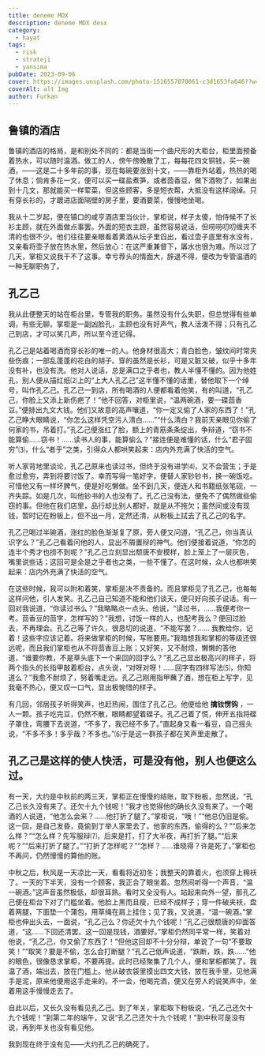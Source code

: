```yaml
---
title: deneme MDX
description: deneme MDX desx
category:
  - hayat
tags:
  - risk
  - strateji
  - yansıma
pubDate: 2023-09-06
cover: https://images.unsplash.com/photo-1516557070061-c3d1653fa646??w=1960&h=1102&auto=format&fit=crop&q=60&ixlib=rb-4.0.3&ixid=M3wxMjA3fDB8MHxzZWFyY2h8Mnx8YmxhY2t8ZW58MHwwfDB8fHwy
coverAlt: alt Img
author: Furkan
---
```


## 鲁镇的酒店

鲁镇的酒店的格局，是和别处不同的：都是当街一个曲尺形的大柜台，柜里面预备着热水，可以随时温酒。做工的人，傍午傍晚散了工，每每花四文铜钱，买一碗酒，——这是二十多年前的事，现在每碗要涨到十文，——靠柜外站着，热热的喝了休息；倘肯多花一文，便可以买一碟盐煮笋，或者茴香豆，做下酒物了，如果出到十几文，那就能买一样荤菜，但这些顾客，多是短衣帮，大抵没有这样阔绰。只有穿长衫的，才踱进店面隔壁的房子里，要酒要菜，慢慢地坐喝。

我从十二岁起，便在镇口的咸亨酒店里当伙计，掌柜说，样子太傻，怕侍候不了长衫主顾，就在外面做点事罢。外面的短衣主顾，虽然容易说话，但唠唠叨叨缠夹不清的也很不少。他们往往要亲眼看着黄酒从坛子里舀出，看过壶子底里有水没有，又亲看将壶子放在热水里，然后放心：在这严重兼督下，羼水也很为难。所以过了几天，掌柜又说我干不了这事。幸亏荐头的情面大，辞退不得，便改为专管温酒的一种无聊职务了。

## 孔乙己

我从此便整天的站在柜台里，专管我的职务。虽然没有什么失职，但总觉得有些单调，有些无聊。掌柜是一副凶脸孔，主顾也没有好声气，教人活泼不得；只有孔乙己到店，才可以笑几声，所以至今还记得。

孔乙己是站着喝酒而穿长衫的唯一的人。他身材很高大；青白脸色，皱纹间时常夹些伤痕；一部乱蓬蓬的花白的胡子。穿的虽然是长衫，可是又脏又破，似乎十多年没有补，也没有洗。他对人说话，总是满口之乎者也，教人半懂不懂的。因为他姓孔，别人便从描红纸⑵上的“上大人孔乙己”这半懂不懂的话里，替他取下一个绰号，叫作孔乙己。孔乙己一到店，所有喝酒的人便都看着他笑，有的叫道，“孔乙己，你脸上又添上新伤疤了！”他不回答，对柜里说，“温两碗酒，要一碟茴香豆。”便排出九文大钱。他们又故意的高声嚷道，“你一定又偷了人家的东西了！”孔乙己睁大眼睛说，“你怎么这样凭空污人清白……”“什么清白？我前天亲眼见你偷了何家的书，吊着打。”孔乙己便涨红了脸，额上的青筋条条绽出，争辩道，“窃书不能算偷……窃书！……读书人的事，能算偷么？”接连便是难懂的话，什么“君子固穷”⑶，什么“者乎”之类，引得众人都哄笑起来：店内外充满了快活的空气。

听人家背地里谈论，孔乙己原来也读过书，但终于没有进学⑷，又不会营生；于是愈过愈穷，弄到将要讨饭了。幸而写得一笔好字，便替人家钞钞书，换一碗饭吃。可惜他又有一样坏脾气，便是好吃懒做。坐不到几天，便连人和书籍纸张笔砚，一齐失踪。如是几次，叫他钞书的人也没有了。孔乙己没有法，便免不了偶然做些偷窃的事。但他在我们店里，品行却比别人都好，就是从不拖欠；虽然间或没有现钱，暂时记在粉板上，但不出一月，定然还清，从粉板上拭去了孔乙己的名字。

孔乙己喝过半碗酒，涨红的脸色渐渐复了原，旁人便又问道，“孔乙己，你当真认识字么？”孔乙己看着问他的人，显出不屑置辩的神气。他们便接着说道，“你怎的连半个秀才也捞不到呢？”孔乙己立刻显出颓唐不安模样，脸上笼上了一层灰色，嘴里说些话；这回可是全是之乎者也之类，一些不懂了。在这时候，众人也都哄笑起来：店内外充满了快活的空气。

在这些时候，我可以附和着笑，掌柜是决不责备的。而且掌柜见了孔乙己，也每每这样问他，引人发笑。孔乙己自己知道不能和他们谈天，便只好向孩子说话。有一回对我说道，“你读过书么？”我略略点一点头。他说，“读过书，……我便考你一考。茴香豆的茴字，怎样写的？”我想，讨饭一样的人，也配考我么？便回过脸去，不再理会。孔乙己等了许久，很恳切的说道，“不能写罢？…… 我教给你，记着！这些字应该记着。将来做掌柜的时候，写账要用。”我暗想我和掌柜的等级还很远呢，而且我们掌柜也从不将茴香豆上账；又好笑，又不耐烦，懒懒的答他道，“谁要你教，不是草头底下一个来回的回字么？”孔乙己显出极高兴的样子，将两个指头的长指甲敲着柜台，点头说，“对呀对呀！……回字有四样写法⑸，你知道么？”我愈不耐烦了，努着嘴走远。孔乙己刚用指甲蘸了酒，想在柜上写字，见我毫不热心，便又叹一口气，显出极惋惜的样子。

有几回，邻居孩子听得笑声，也赶热闹，围住了孔乙己。他便给他 **擒钕愣钩** ，一人一颗。孩子吃完豆，仍然不散，眼睛都望着碟子。孔乙己着了慌，伸开五指将碟子罩住，弯腰下去说道，“不多了，我已经不多了。”直起身又看一看豆，自己摇头说，“不多不多！多乎哉？不多也。”⑹于是这一群孩子都在笑声里走散了。

## 孔乙己是这样的使人快活，可是没有他，别人也便这么过。

有一天，大约是中秋前的两三天，掌柜正在慢慢的结账，取下粉板，忽然说，“孔乙己长久没有来了。还欠十九个钱呢！”我才也觉得他的确长久没有来了。一个喝酒的人说道，“他怎么会来？……他打折了腿了。”掌柜说，“哦！”“他总仍旧是偷。这一回，是自己发昏，竟偷到丁举人家里去了。他家的东西，偷得的么？”“后来怎么样？”“怎么样？先写服辩⑺，后来是打，打了大半夜，再打折了腿。”“后来呢？”“后来打折了腿了。”“打折了怎样呢？”“怎样？……谁晓得？许是死了。”掌柜也不再问，仍然慢慢的算他的账。

中秋之后，秋风是一天凉比一天，看看将近初冬；我整天的靠着火，也须穿上棉袄了。一天的下半天，没有一个顾客，我正合了眼坐着。忽然间听得一个声音，“温一碗酒。”这声音虽然极低，却很耳熟。看时又全没有人。站起来向外一望，那孔乙己便在柜台下对了门槛坐着。他脸上黑而且瘦，已经不成样子；穿一件破夹袄，盘着两腿，下面垫一个蒲包，用草绳在肩上挂住；见了我，又说道，“温一碗酒。”掌柜也伸出头去，一面说，“孔乙己么？你还欠十九个钱呢！”孔乙己很颓唐的仰面答道，“这……下回还清罢。这一回是现钱，酒要好。”掌柜仍然同平常一样，笑着对他说，“孔乙己，你又偷了东西了！”但他这回却不十分分辩，单说了一句“不要取笑！”“取笑？要是不偷，怎么会打断腿？”孔乙己低声说道，“跌断，跌，跌……”他的眼色，很像恳求掌柜，不要再提。此时已经聚集了几个人，便和掌柜都笑了。我温了酒，端出去，放在门槛上。他从破衣袋里摸出四文大钱，放在我手里，见他满手是泥，原来他便用这手走来的。不一会，他喝完酒，便又在旁人的说笑声中，坐着用这手慢慢走去了。

自此以后，又长久没有看见孔乙己。到了年关，掌柜取下粉板说，“孔乙己还欠十九个钱呢！”到第二年的端午，又说“孔乙己还欠十九个钱呢！”到中秋可是没有说，再到年关也没有看见他。

我到现在终于没有见——大约孔乙己的确死了。
